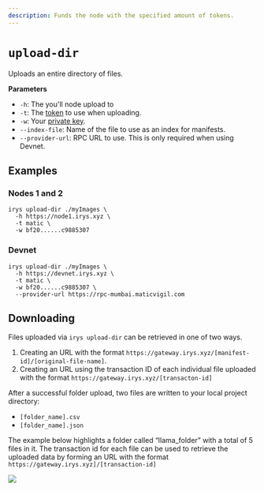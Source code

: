 ```yaml
---
description: Funds the node with the specified amount of tokens.
---
```



# `upload-dir`

Uploads an entire directory of files.

**Parameters**

<div className="-mt-6" />

-   `-h`: The you'll node upload to
-   `-t`: The [token](/overview/supported-tokens) to use when uploading.
-   `-w`: Your [private key](/developer-docs/cli#using-private-keys).
-   `--index-file`: Name of the file to use as an index for manifests.
-   `--provider-url`: RPC URL to use. This is only required when using Devnet.

## Examples

### Nodes 1 and 2

```console
irys upload-dir ./myImages \
  -h https://node1.irys.xyz \
  -t matic \
  -w bf20......c9885307
```

### Devnet

```console
irys upload-dir ./myImages \
  -h https://devnet.irys.xyz \
  -t matic \
  -w bf20......c9885307 \
  --provider-url https://rpc-mumbai.maticvigil.com
```

## Downloading

Files uploaded via `irys upload-dir` can be retrieved in one of two ways.

1. Creating an URL with the format `https://gateway.irys.xyz/[manifest-id]/[original-file-name]`.
2. Creating an URL using the transaction ID of each individual file uploaded with the format `https://gateway.irys.xyz/[transacton-id]`

After a successful folder upload, two files are written to your local project directory:

-   `[folder_name].csv`
-   `[folder_name].json`

The example below highlights a folder called “llama_folder” with a total of 5 files in it. The transaction id for each file can be used to retrieve the uploaded data by forming an URL with the format `https://gateway.irys.xyz]/[transaction-id]`

<img
	className="border border-[#FEF4EE] rounded-xl mt-5 md:w-5/6 w-full"
	src="/img/code-assets/llama-folder-manifest.png"
/>
